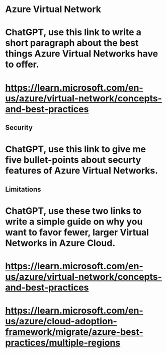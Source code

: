 # Azure Virtual Network

# ChatGPT, use this link to write a short paragraph about the best things Azure Virtual Networks have to offer.
# https://learn.microsoft.com/en-us/azure/virtual-network/concepts-and-best-practices

## Security

# ChatGPT, use this link to give me five bullet-points about securty features of Azure Virtual Networks.

## Limitations

# ChatGPT, use these two links to write a simple guide on why you want to favor fewer, larger Virtual Networks in Azure Cloud.
# https://learn.microsoft.com/en-us/azure/virtual-network/concepts-and-best-practices
# https://learn.microsoft.com/en-us/azure/cloud-adoption-framework/migrate/azure-best-practices/multiple-regions

